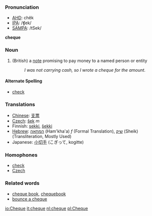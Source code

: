 ===Pronunciation===
*[[w:AHD|AHD]]: chĕk
*[[w:IPA|IPA]]: /ʧek/
*[[w:SAMPA|SAMPA]]: /tSek/

'''cheque'''
===Noun===
# (British) a [[note]] promising to pay money to a named person or entity
#:''I was not carrying cash, so I wrote a cheque for the amount.''

====Alternate Spelling====
*[[check]]

===Translations===
*[[Chinese]]: [[支票]] 
*[[Czech]]: [[šek]] ''m''
*Finnish: [[sekki#Finnish|sekki]], [[šekki#Finnish|šekki]]
*[[Hebrew]]: [[המחאה]] (Ham'kha'a) ''f'' (Formal Translation), [[שיק]] (Sheik) (Transliteration, Mostly Used)
*Japanese: [[小切手]] (こぎって, kogitte)

===Homophones===
*[[check]]
*[[Czech]]

===Related words===
*[[cheque book]], [[chequebook]]
*[[bounce a cheque]]

[[io:Cheque]]
[[it:cheque]]
[[nl:cheque]]
[[pl:Cheque]]